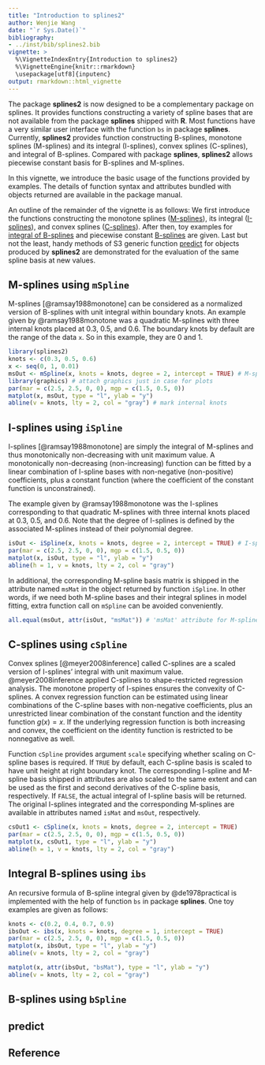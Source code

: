 ```yaml
---
title: "Introduction to splines2"
author: Wenjie Wang
date: "`r Sys.Date()`"
bibliography:
- ../inst/bib/splines2.bib
vignette: >
  %\VignetteIndexEntry{Introduction to splines2}
  %\VignetteEngine{knitr::rmarkdown}
  \usepackage[utf8]{inputenc}
output: rmarkdown::html_vignette
---
```



The package **splines2** is now designed to be a complementary package on
splines.  It provides functions constructing a variety of spline bases that are
not available from the package **splines** shipped with **R**.  Most functions
have a very similar user interface with the function `bs` in package
**splines**. Currently, **splines2** provides function constructing B-splines,
monotone splines (M-splines) and its integral (I-splines), convex splines
(C-splines), and integral of B-splines.  Compared with package **splines**,
**splines2** allows piecewise constant basis for B-splines and M-splines.


In this vignette, we introduce the basic usage of the functions provided by
examples. The details of function syntax and attributes bundled with objects
returned are available in the package manual.


An outline of the remainder of the vignette is as follows: We first introduce
the functions constructing the monotone splines ([M-splines](#mSpline)), its
integral ([I-splines](#iSpline)), and convex splines ([C-splines](#cSpline)).
After then, toy examples for [integral of B-splines](#ibs) and piecewise
constant [B-splines](#bSpline) are given.  Last but not the least, handy methods
of S3 generic function [predict](#predict) for objects produced by **splines2**
are demonstrated for the evaluation of the same spline basis at new values.


## M-splines using `mSpline`{#mSpline}

M-splines [@ramsay1988monotone] can be considered as a normalized version of
B-splines with unit integral within boundary knots.  An example given by
@ramsay1988monotone was a quadratic M-splines with three internal knots placed
at 0.3, 0.5, and 0.6. The boundary knots by default are the range of the data
`x`. So in this example, they are 0 and 1.


```r
library(splines2)
knots <- c(0.3, 0.5, 0.6)
x <- seq(0, 1, 0.01)
msOut <- mSpline(x, knots = knots, degree = 2, intercept = TRUE) # M-splines
library(graphics) # attach graphics just in case for plots
par(mar = c(2.5, 2.5, 0, 0), mgp = c(1.5, 0.5, 0))
matplot(x, msOut, type = "l", ylab = "y")
abline(v = knots, lty = 2, col = "gray") # mark internal knots
```


## I-splines using `iSpline` {#iSpline}

I-splines [@ramsay1988monotone] are simply the integral of M-splines and thus
monotonically non-decreasing with unit maximum value. A monotonically
non-decreasing (non-increasing) function can be fitted by a linear combination
of I-spline bases with non-negative (non-positive) coefficients, plus a constant
function (where the coefficient of the constant function is unconstrained).

The example given by @ramsay1988monotone was the I-splines corresponding to that
quadratic M-splines with three internal knots placed at 0.3, 0.5, and 0.6. Note
that the degree of I-splines is defined by the associated M-splines instead of
their polynomial degree.


```r
isOut <- iSpline(x, knots = knots, degree = 2, intercept = TRUE) # I-splines
par(mar = c(2.5, 2.5, 0, 0), mgp = c(1.5, 0.5, 0))
matplot(x, isOut, type = "l", ylab = "y")
abline(h = 1, v = knots, lty = 2, col = "gray")
```

In additional, the corresponding M-spline basis matrix is shipped in the
attribute named `msMat` in the object returned by function `iSpline`. In other
words, if we need both M-spline bases and their integral splines in model
fitting, extra function call on `mSpline` can be avoided conveniently.

```r
all.equal(msOut, attr(isOut, "msMat")) # 'msMat' attribute for M-splines
```


## C-splines using `cSpline` {#cSpline}

Convex splines [@meyer2008inference] called C-splines are a scaled version of
I-splines' integral with unit maximum value.  @meyer2008inference applied
C-splines to shape-restricted regression analysis. The monotone property of
I-spines ensures the convexity of C-splines. A convex regression function can be
estimated using linear combinations of the C-spline bases with non-negative
coefficients, plus an unrestricted linear combination of the constant function
and the identity function $g(x) = x$. If the underlying regression function is
both increasing and convex, the coefficient on the identity function is
restricted to be nonnegative as well.


Function `cSpline` provides argument `scale` specifying whether scaling on
C-spline bases is required.  If `TRUE` by default, each C-spline basis is scaled
to have unit height at right boundary knot. The corresponding I-spline and
M-spline basis shipped in attributes are also scaled to the same extent and can
be used as the first and second derivatives of the C-spline basis,
respectively. If `FALSE`, the actual integral of I-spline basis will be
returned.  The original I-splines integrated and the corresponding M-splines are
available in attributes named `isMat` and `msOut`, respectively.


```r
csOut1 <- cSpline(x, knots = knots, degree = 2, intercept = TRUE)
par(mar = c(2.5, 2.5, 0, 0), mgp = c(1.5, 0.5, 0))
matplot(x, csOut1, type = "l", ylab = "y")
abline(h = 1, v = knots, lty = 2, col = "gray")
```


## Integral B-splines using `ibs` {#ibs}

An recursive formula of B-spline integral given by @de1978practical is
implemented with the help of function `bs` in package **splines**.
One toy examples are given as follows:

```r
knots <- c(0.2, 0.4, 0.7, 0.9)
ibsOut <- ibs(x, knots = knots, degree = 1, intercept = TRUE)
par(mar = c(2.5, 2.5, 0, 0), mgp = c(1.5, 0.5, 0))
matplot(x, ibsOut, type = "l", ylab = "y")
abline(v = knots, lty = 2, col = "gray")
```

```r
matplot(x, attr(ibsOut, "bsMat"), type = "l", ylab = "y")
abline(v = knots, lty = 2, col = "gray")
```

## B-splines using `bSpline` {#bSpline}


## predict



## Reference


